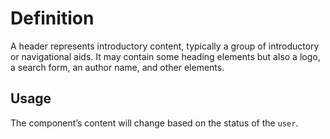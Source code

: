 

<Meta of={HeaderStories} />

# Definition

A header represents introductory content, typically a group of introductory or navigational aids.
It may contain some heading elements but also a logo, a search form, an author name, and other elements.

## Usage

The component’s content will change based on the status of the `user`.

<Story of={HeaderStories.LoggedIn} />

<Story of={HeaderStories.LoggedOut} />

